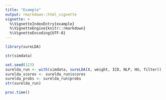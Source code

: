 ```yaml
---
title: "Example"
output: rmarkdown::html_vignette
vignette: >
  %\VignetteIndexEntry{example}
  %\VignetteEngine{knitr::rmarkdown}
  %\VignetteEncoding{UTF-8}
---
```


```r
library(sureLDA)
```

```r
str(simdata)
```

```r
set.seed(123)
surelda_run <- with(simdata, sureLDA(X, weight, ICD, NLP, HU, filter))
surelda_scores <- surelda_run$scores
surelda_probs <- surelda_run$probs
str(surelda_run)
```

```r
proc.time()
```
